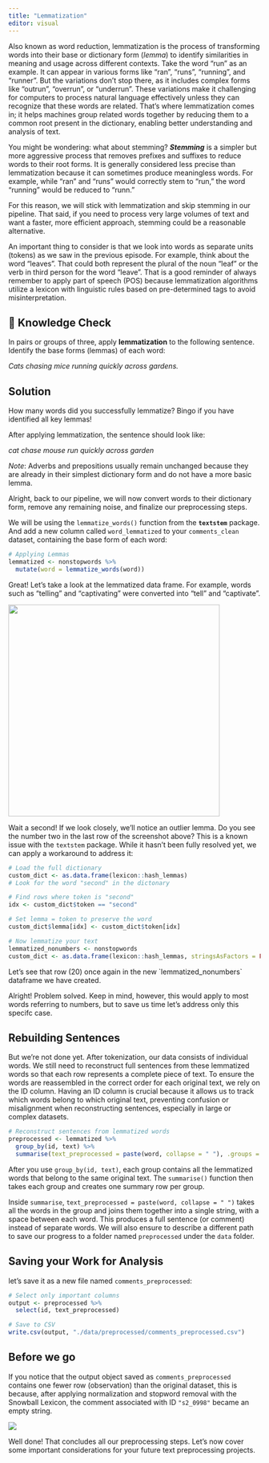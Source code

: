 ```yaml
---
title: "Lemmatization"
editor: visual
---
```


Also known as word reduction, lemmatization is the process of transforming words into their base or dictionary form (*lemma*) to identify similarities in meaning and usage across different contexts. Take the word "run" as an example. It can appear in various forms like "ran", "runs", "running", and "runner". But the variations don’t stop there, as it includes complex forms like "outrun", "overrun", or "underrun". These variations make it challenging for computers to process natural language effectively unless they can recognize that these words are related. That’s where lemmatization comes in; it helps machines group related words together by reducing them to a common root present in the dictionary, enabling better understanding and analysis of text.

You might be wondering: what about stemming? ***Stemming*** is a simpler but more aggressive process that removes prefixes and suffixes to reduce words to their root forms. It is generally considered less precise than lemmatization because it can sometimes produce meaningless words. For example, while "ran" and "runs" would correctly stem to "run," the word "running" would be reduced to "runn."

For this reason, we will stick with lemmatization and skip stemming in our pipeline. That said, if you need to process very large volumes of text and want a faster, more efficient approach, stemming could be a reasonable alternative.

An important thing to consider is that we look into words as separate units (tokens) as we saw in the previous episode. For example, think about the word "leaves". That could both represent the plural of the noun "leaf" or the verb in third person for the word "leave". That is a good reminder of always remember to apply part of speech (POS) because lemmatization algorithms utilize a lexicon with linguistic rules based on pre-determined tags to avoid misinterpretation.

::: {.callout-note icon="false"}
## 🧠 Knowledge Check

In pairs or groups of three, apply **lemmatization** to the following sentence. Identify the base forms (lemmas) of each word:

*Cats chasing mice running quickly across gardens.*

::: {.callout-note icon="false" collapse="true"}
## Solution

How many words did you successfully lemmatize? Bingo if you have identified all key lemmas!

After applying lemmatization, the sentence should look like:

*cat chase mouse run quickly across garden*

*Note*: Adverbs and prepositions usually remain unchanged because they are already in their simplest dictionary form and do not have a more basic lemma.
:::
:::

Alright, back to our pipeline, we will now convert words to their dictionary form, remove any remaining noise, and finalize our preprocessing steps.

We will be using the `lemmatize_words()` function from the **`textstem`** package. And add a new column called `word_lemmatized` to your `comments_clean` dataset, containing the base form of each word:

``` r
# Applying Lemmas
lemmatized <- nonstopwords %>%
  mutate(word = lemmatize_words(word))
```

Great! Let's take a look at the lemmatized data frame. For example, words such as "telling" and "captivating" were converted into "tell" and "captivate".

![](images/output-lemmas-issue.png){width="422"}

Wait a second! If we look closely, we’ll notice an outlier lemma. Do you see the number two in the last row of the screenshot above? This is a known issue with the `textstem` package. While it hasn’t been fully resolved yet, we can apply a workaround to address it:

``` r
# Load the full dictionary
custom_dict <- as.data.frame(lexicon::hash_lemmas)
# Look for the word "second" in the dictonary

# Find rows where token is "second"
idx <- custom_dict$token == "second"

# Set lemma = token to preserve the word
custom_dict$lemma[idx] <- custom_dict$token[idx]

# Now lemmatize your text
lemmatized_nonumbers <- nonstopwords
custom_dict <- as.data.frame(lexicon::hash_lemmas, stringsAsFactors = FALSE)
```

Let's see that row (20) once again in the new \`lemmatized_nonumbers\` dataframe we have created.

Alright! Problem solved. Keep in mind, however, this would apply to most words referring to numbers, but to save us time let's address only this specifc case.

## Rebuilding Sentences

But we’re not done yet. After tokenization, our data consists of individual words. We still need to reconstruct full sentences from these lemmatized words so that each row represents a complete piece of text. To ensure the words are reassembled in the correct order for each original text, we rely on the ID column. Having an ID column is crucial because it allows us to track which words belong to which original text, preventing confusion or misalignment when reconstructing sentences, especially in large or complex datasets.

``` r
# Reconstruct sentences from lemmatized words
preprocessed <- lemmatized %>%
  group_by(id, text) %>%
  summarise(text_preprocessed = paste(word, collapse = " "), .groups = "drop")
```

After you use `group_by(id, text)`, each group contains all the lemmatized words that belong to the same original text. The `summarise()` function then takes each group and creates one summary row per group.

Inside `summarise`, `text_preprocessed = paste(word, collapse = " ")` takes all the words in the group and joins them together into a single string, with a space between each word. This produces a full sentence (or comment) instead of separate words. We will also ensure to describe a different path to save our progress to a folder named `preprocessed` under the `data` folder.

## Saving your Work for Analysis

let's save it as a new file named `comments_preprocessed`:

``` r
# Select only important columns
output <- preprocessed %>%
  select(id, text_preprocessed)

# Save to CSV
write.csv(output, "./data/preprocessed/comments_preprocessed.csv")
```

## Before we go

If you notice that the output object saved as `comments_preprocessed` contains one fewer row (observation) than the original dataset, this is because, after applying normalization and stopword removal with the Snowball Lexicon, the comment associated with ID `"s2_0998"` became an empty string.

![](images/output-missingID.png)

Well done! That concludes all our preprocessing steps. Let's now cover some important considerations for your future text preprocessing projects.
